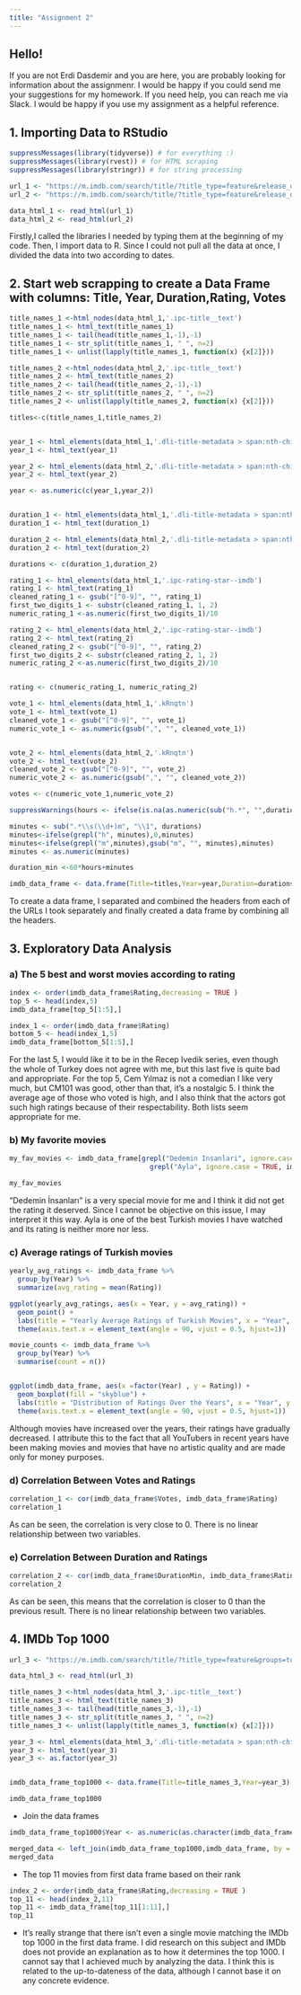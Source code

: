 ```yaml
---
title: "Assignment 2"
---
```


## Hello!

If you are not Erdi Dasdemir and you are here, you are probably looking for information about the assignmenr. I would be happy if you could send me your suggestions for my homework. If you need help, you can reach me via Slack. I would be happy if you use my assignment as a helpful reference.

## 1. Importing Data to RStudio

```r
suppressMessages(library(tidyverse)) # for everything :)
suppressMessages(library(rvest)) # for HTML scraping
suppressMessages(library(stringr)) # for string processing

url_1 <- "https://m.imdb.com/search/title/?title_type=feature&release_date=2010-01-01,2024-01-01&sort=release_date,desc&num_votes=2498,&country_of_origin=TR&count=250"
url_2 <- "https://m.imdb.com/search/title/?title_type=feature&release_date=,2010-01-01&sort=release_date,desc&num_votes=2498,&country_of_origin=TR&count=250"

data_html_1 <- read_html(url_1)
data_html_2 <- read_html(url_2)
```

Firstly,I called the libraries I needed by typing them at the beginning of my code. Then, I import data to R. Since I could not pull all the data at once, I divided the data into two according to dates.

## 2. Start web scrapping to create a Data Frame with columns: Title, Year, Duration,Rating, Votes

```r
title_names_1 <-html_nodes(data_html_1,'.ipc-title__text')
title_names_1 <- html_text(title_names_1)
title_names_1 <- tail(head(title_names_1,-1),-1)
title_names_1 <- str_split(title_names_1, " ", n=2)
title_names_1 <- unlist(lapply(title_names_1, function(x) {x[2]}))

title_names_2 <-html_nodes(data_html_2,'.ipc-title__text')
title_names_2 <- html_text(title_names_2)
title_names_2 <- tail(head(title_names_2,-1),-1)
title_names_2 <- str_split(title_names_2, " ", n=2)
title_names_2 <- unlist(lapply(title_names_2, function(x) {x[2]}))

titles<-c(title_names_1,title_names_2)


year_1 <- html_elements(data_html_1,'.dli-title-metadata > span:nth-child(1)')
year_1 <- html_text(year_1)

year_2 <- html_elements(data_html_2,'.dli-title-metadata > span:nth-child(1)')
year_2 <- html_text(year_2)

year <- as.numeric(c(year_1,year_2))


duration_1 <- html_elements(data_html_1,'.dli-title-metadata > span:nth-child(2)')
duration_1 <- html_text(duration_1)

duration_2 <- html_elements(data_html_2,'.dli-title-metadata > span:nth-child(2)')
duration_2 <- html_text(duration_2)

durations <- c(duration_1,duration_2)

rating_1 <- html_elements(data_html_1,'.ipc-rating-star--imdb')
rating_1 <- html_text(rating_1)
cleaned_rating_1 <- gsub("[^0-9]", "", rating_1)
first_two_digits_1 <- substr(cleaned_rating_1, 1, 2)
numeric_rating_1 <-as.numeric(first_two_digits_1)/10

rating_2 <- html_elements(data_html_2,'.ipc-rating-star--imdb')
rating_2 <- html_text(rating_2)
cleaned_rating_2 <- gsub("[^0-9]", "", rating_2)
first_two_digits_2 <- substr(cleaned_rating_2, 1, 2)
numeric_rating_2 <-as.numeric(first_two_digits_2)/10


rating <- c(numeric_rating_1, numeric_rating_2)

vote_1 <- html_elements(data_html_1,'.kRnqtn')
vote_1 <- html_text(vote_1)
cleaned_vote_1 <- gsub("[^0-9]", "", vote_1)
numeric_vote_1 <- as.numeric(gsub(",", "", cleaned_vote_1))


vote_2 <- html_elements(data_html_2,'.kRnqtn')
vote_2 <- html_text(vote_2)
cleaned_vote_2 <- gsub("[^0-9]", "", vote_2)
numeric_vote_2 <- as.numeric(gsub(",", "", cleaned_vote_2))

votes <- c(numeric_vote_1,numeric_vote_2)

suppressWarnings(hours <- ifelse(is.na(as.numeric(sub("h.*", "",durations))),0,as.numeric(sub("h.*", "",durations))))

minutes <- sub(".*\\s(\\d+)m", "\\1", durations)
minutes<-ifelse(grepl("h", minutes),0,minutes) 
minutes<-ifelse(grepl("m",minutes),gsub("m", "", minutes),minutes)
minutes <- as.numeric(minutes)

duration_min <-60*hours+minutes

imdb_data_frame <- data.frame(Title=titles,Year=year,Duration=durations, Rating=rating, Votes=votes, DurationMin = duration_min)


```

To create a data frame, I separated and combined the headers from each of the URLs I took separately and finally created a data frame by combining all the headers.

## 3. Exploratory Data Analysis

### a) The 5 best and worst movies according to rating

```r
index <- order(imdb_data_frame$Rating,decreasing = TRUE )
top_5 <- head(index,5)
imdb_data_frame[top_5[1:5],]

index_1 <- order(imdb_data_frame$Rating)
bottom_5 <- head(index_1,5)
imdb_data_frame[bottom_5[1:5],]   

```

For the last 5, I would like it to be in the Recep Ivedik series, even though the whole of Turkey does not agree with me, but this last five is quite bad and appropriate. For the top 5, Cem Yılmaz is not a comedian I like very much, but CM101 was good, other than that, it's a nostalgic 5. I think the average age of those who voted is high, and I also think that the actors got such high ratings because of their respectability. Both lists seem appropriate for me.

### b) My favorite movies

```r
my_fav_movies <- imdb_data_frame[grepl("Dedemin Insanlari", ignore.case = TRUE, imdb_data_frame$Title) |
                                   grepl("Ayla", ignore.case = TRUE, imdb_data_frame$Title), ]

my_fav_movies
```

"Dedemin İnsanları" is a very special movie for me and I think it did not get the rating it deserved. Since I cannot be objective on this issue, I may interpret it this way. Ayla is one of the best Turkish movies I have watched and its rating is neither more nor less.

### c) Average ratings of Turkish movies

```r
yearly_avg_ratings <- imdb_data_frame %>%
  group_by(Year) %>%
  summarize(avg_rating = mean(Rating))

ggplot(yearly_avg_ratings, aes(x = Year, y = avg_rating)) +
  geom_point() +
  labs(title = "Yearly Average Ratings of Turkish Movies", x = "Year", y = "Average Rating") +
  theme(axis.text.x = element_text(angle = 90, vjust = 0.5, hjust=1))  

movie_counts <- imdb_data_frame %>%
  group_by(Year) %>%
  summarise(count = n())


ggplot(imdb_data_frame, aes(x =factor(Year) , y = Rating)) +
  geom_boxplot(fill = "skyblue") +
  labs(title = "Distribution of Ratings Over the Years", x = "Year", y = "Rating")+
  theme(axis.text.x = element_text(angle = 90, vjust = 0.5, hjust=1))  

```

Although movies have increased over the years, their ratings have gradually decreased. I attribute this to the fact that all YouTubers in recent years have been making movies and movies that have no artistic quality and are made only for money purposes.

### d) Correlation Between Votes and Ratings

```r
correlation_1 <- cor(imdb_data_frame$Votes, imdb_data_frame$Rating)
correlation_1
```

As can be seen, the correlation is very close to 0. There is no linear relationship between two variables.

### e) Correlation Between Duration and Ratings

```r
correlation_2 <- cor(imdb_data_frame$DurationMin, imdb_data_frame$Rating)
correlation_2

```

As can be seen, this means that the correlation is closer to 0 than the previous result. There is no linear relationship between two variables.

## 4. IMDb Top 1000

```r
url_3 <- "https://m.imdb.com/search/title/?title_type=feature&groups=top_1000&country_of_origin=TR"

data_html_3 <- read_html(url_3)

title_names_3 <-html_nodes(data_html_3,'.ipc-title__text')
title_names_3 <- html_text(title_names_3)
title_names_3 <- tail(head(title_names_3,-1),-1)
title_names_3 <- str_split(title_names_3, " ", n=2)
title_names_3 <- unlist(lapply(title_names_3, function(x) {x[2]}))

year_3 <- html_elements(data_html_3,'.dli-title-metadata > span:nth-child(1)')
year_3 <- html_text(year_3)
year_3 <- as.factor(year_3)


imdb_data_frame_top1000 <- data.frame(Title=title_names_3,Year=year_3)

imdb_data_frame_top1000

```

-   Join the data frames

```r
imdb_data_frame_top1000$Year <- as.numeric(as.character(imdb_data_frame_top1000$Year)) #Since my code gave an error, I asked chatgpt about the error and she offered such a solution.

merged_data <- left_join(imdb_data_frame_top1000,imdb_data_frame, by = c("Title", "Year"))
merged_data

```

-   The top 11 movies from first data frame based on their rank

```r
index_2 <- order(imdb_data_frame$Rating,decreasing = TRUE )
top_11 <- head(index_2,11)
top_11 <- imdb_data_frame[top_11[1:11],]
top_11
```

-   It's really strange that there isn't even a single movie matching the IMDb top 1000 in the first data frame. I did research on this subject and IMDb does not provide an explanation as to how it determines the top 1000. I cannot say that I achieved much by analyzing the data. I think this is related to the up-to-dateness of the data, although I cannot base it on any concrete evidence.
